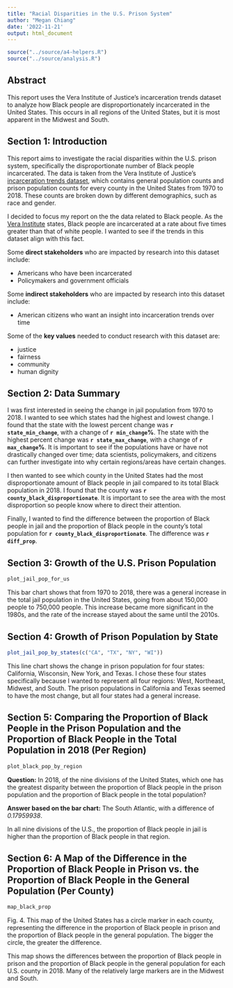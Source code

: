 ```yaml
---
title: "Racial Disparities in the U.S. Prison System"
author: "Megan Chiang"
date: '2022-11-21'
output: html_document
---
```


```r
source("../source/a4-helpers.R")
source("../source/analysis.R")
```

## Abstract 
This report uses the Vera Institute of Justice's incarceration trends dataset to analyze how Black people are disproportionately incarcerated in the United States. This occurs in all regions of the United States, but it is most apparent in the Midwest and South.

## Section 1: Introduction 
This report aims to investigate the racial disparities within the U.S. prison system, specifically the disproportionate number of Black people incarcerated. The data is taken from the Vera Institute of Justice's [incarceration trends dataset](https://github.com/vera-institute/incarceration-trends), which contains general population counts and prison population counts for every county in the United States from 1970 to 2018. These counts are broken down by different demographics, such as race and gender. 

I decided to focus my report on the the data related to Black people. As the [Vera Institute](https://www.vera.org/publications/for-the-record-unjust-burden) states, Black people are incarcerated at a rate about five times greater than that of white people. I wanted to see if the trends in this dataset align with this fact.
 
Some **direct stakeholders** who are impacted by research into this dataset include:     

* Americans who have been incarcerated
* Policymakers and government officials

Some **indirect stakeholders** who are impacted by research into this dataset include:   

* American citizens who want an insight into incarceration trends over time

Some of the **key values** needed to conduct research with this dataset are: 

* justice
* fairness
* community
* human dignity

## Section 2: Data Summary 
I was first interested in seeing the change in jail population from 1970 to 2018. I wanted to see which states had the highest and lowest change. I found that the state with the lowest percent change was **`r state_min_change`**, with a change of **`r min_change`%**. The state with the highest percent change was **`r state_max_change`**, with a change of **`r max_change`%**. It is important to see if the populations have or have not drastically changed over time; data scientists, policymakers, and citizens can further investigate into why certain regions/areas have certain changes. 

I then wanted to see which county in the United States had the most disproportionate amount of Black people in jail compared to its total Black population in 2018. I found that the county was **`r county_black_disproportionate`**. It is important to see the area with the most disproportion so people know where to direct their attention.

Finally, I wanted to find the difference between the proportion of Black people in jail and the proportion of Black 
people in the county's total population for **`r county_black_disproportionate`**. The difference was **`r diff_prop`**.

## Section 3: Growth of the U.S. Prison Population

```r
plot_jail_pop_for_us
```

This bar chart shows that from 1970 to 2018, there was a general increase in the total jail population in the United States, going from about 150,000 people to 750,000 people. This increase became more significant in the 1980s, and the rate of the increase stayed about the same until the 2010s.

## Section 4: Growth of Prison Population by State

```r
plot_jail_pop_by_states(c("CA", "TX", "NY", "WI")) 
```

This line chart shows the change in prison population for four states: California, Wisconsin, New York, and Texas. I chose these four states specifically because I wanted to represent all four regions: West, Northeast, Midwest, and South. The prison populations in California and Texas seemed to have the most change, but all four states had a general increase.

## Section 5: Comparing the Proportion of Black People in the Prison Population and the Proportion of Black People in the Total Population in 2018 (Per Region)

```r
plot_black_pop_by_region
```

**Question:** In 2018, of the nine divisions of the United States, which one has the greatest disparity between the proportion of Black people in the prison population and the proportion of Black people in the total population?

**Answer based on the bar chart:** The South Atlantic, with a difference of _0.17959938_.

In all nine divisions of the U.S., the proportion of Black people in jail is higher than the proportion of Black people in that region.

## Section 6: A Map of the Difference in the Proportion of Black People in Prison vs. the Proportion of Black People in the General Population (Per County)

```r
map_black_prop
```

Fig. 4. This map of the United States has a circle marker in each county, representing the difference in the proportion of Black people in prison and the proportion of Black people in the general population. The bigger the circle, the greater the difference.

This map shows the differences between the proportion of Black people in prison and the proportion of Black people in the general population for each U.S. county in 2018. Many of the relatively large markers are in the Midwest and South.